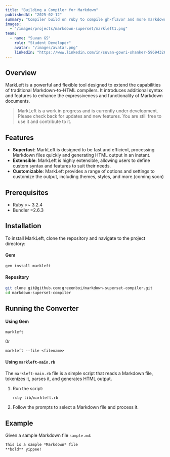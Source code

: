 ```yaml
---
title: "Building a Compiler for Markdown"
publishedAt: "2025-02-12"
summary: "Compiler build on ruby to compile gh-flavor and more markdown to html for the web to render"
images:
  - "/images/projects/markdown-superset/markleft1.png"
team:
  - name: "Suvan GS"
    role: "Student Developer"
    avatar: "/images/avatar.png"
    linkedIn: "https://www.linkedin.com/in/suvan-gowri-shanker-596943261/"
---
```


## Overview

MarkLeft is a powerful and flexible tool designed to extend the capabilities of traditional Markdown-to-HTML compilers. It introduces additional syntax and features to enhance the expressiveness and functionality of Markdown documents.

> MarkLeft is a work in progress and is currently under development. Please check back for updates and new features.
> You are still free to use it and contribute to it.


## Features

- **Superfast**: MarkLeft is designed to be fast and efficient, processing Markdown files quickly and generating HTML output in an instant.
- **Extensible**: MarkLeft is highly extensible, allowing users to define custom syntax and features to suit their needs.
- **Customizable**: MarkLeft provides a range of options and settings to customize the output, including themes, styles, and more.(coming soon)

## Prerequisites

- Ruby >~ 3.2.4
- Bundler =2.6.3

## Installation

To install MarkLeft, clone the repository and navigate to the project directory:

#### Gem

```sh
gem install markleft
```

#### Repository

```sh
git clone git@github.com:greeenboi/markdown-superset-compiler.git
cd markdown-superset-compiler
```

## Running the Converter

#### Using Gem

```shell
markleft
```

0r 

```shell
markleft --file <filename>
```

#### Using `markleft-main.rb`

The `markleft-main.rb` file is a simple script that reads a Markdown file, tokenizes it, parses it, and generates HTML output.

1. Run the script:
   ```sh
   ruby lib/markleft.rb
   ```
   
2. Follow the prompts to select a Markdown file and process it.

## Example

Given a sample Markdown file `sample.md`:

```markdown
This is a sample *Markdown* file
**bold** yippee!
```